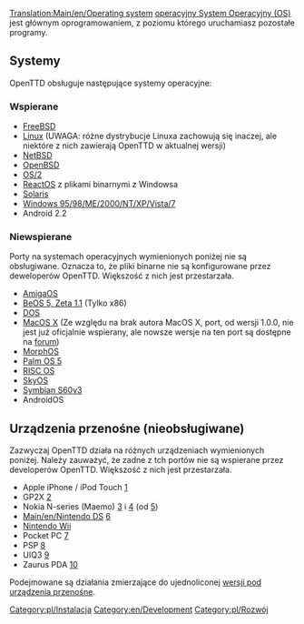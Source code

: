[[Translation:Main/en/Operating system]]
[http://www.wikipedia.org/wiki/pl:system operacyjny System Operacyjny (OS)] jest głównym oprogramowaniem, z poziomu którego uruchamiasz pozostałe programy.

== Systemy ==
OpenTTD obsługuje następujące systemy operacyjne:

=== Wspierane ===
* [http://www.freshports.org/games/openttd/ FreeBSD]
* [http://www.openttd.org Linux] (UWAGA: różne dystrybucje Linuxa zachowują się inaczej, ale niektóre z nich zawierają OpenTTD w aktualnej wersji)
* [http://riksun.riken.go.jp/pub/pub/NetBSD/NetBSD-current/pkgsrc/games/openttd/ NetBSD]
* [http://www.openbsd.org/cgi-bin/cvsweb/ports/games/openttd/ OpenBSD]
* [http://www.openttd.org OS/2]
* [http://reactosde.re.funpic.de/catappdetail.php?cat=Games&appnr=146 ReactOS] z plikami binarnymi z Windowsa
* [http://www.softagalleria.net/openttd-solaris.php Solaris]
* [http://www.openttd.org Windows 95/98/ME/2000/NT/XP/Vista/7]
* Android 2.2


=== Niewspierane ===
Porty na systemach operacyjnych wymienionych poniżej nie są obsługiwane. Oznacza to, że pliki binarne nie są konfigurowane przez deweloperów OpenTTD. Większość z nich jest przestarzała.

* [http://www.os4depot.net/index.php?function=showfile&file=game/strategy/openttd.lha AmigaOS]
* [http://bebits.com/app/3810 BeOS 5, Zeta 1.1] (Tylko x86) 
* [[Main/en/OpenTTD DOS|DOS]]
* [http://www.openttd.org MacOS X] (Ze względu na brak autora MacOS X, port, od wersji 1.0.0, nie jest już oficjalnie wspierany, ale nowsze wersje na ten port są dostępne na [http://www.tt-forums.net forum])
* [http://www.openttd.org MorphOS]
* [http://www.esoftinteractive.com/openttd.html Palm OS 5]
* [http://www.riscos.info/index.php/OpenTTD RISC OS] 
* [http://www.tt-forums.net/viewtopic.php?t=8107 SkyOS]
* [http://www.tt-forums.net/viewtopic.php?f=33&t=35942&st=0&sk=t&sd=a Symbian S60v3]
* AndroidOS
== Urządzenia przenośne (nieobsługiwane) ==
Zazwyczaj OpenTTD działa na różnych urządzeniach wymienionych poniżej. Należy zauważyć, że zadne z tch portów nie są wspierane przez developerów OpenTTD. Większość z nich jest przestarzała.

* Apple iPhone / iPod Touch [http://www.zodttd.com/wiki/index.php/OpenTTD.app]
* GP2X [http://wiki.gp2x.org/wiki/OpenTTD]
* Nokia N-series (Maemo) [http://myy.haaga-helia.fi/~a0702483/maemo/] i [http://www.tt-forums.net/viewtopic.php?f=33&t=36042] (od [http://openttd.toimii.net/maemo/])
* [[Main/en/Nintendo DS]] [http://www.tt-forums.net/viewtopic.php?f=33&t=35306]
* [[Main/en/Wii|Nintendo Wii]]
* Pocket PC [http://www.esoftinteractive.com/openttd.html]
* PSP [http://openttd.pc-workshop.da.ru/]
* UIQ3 [http://my-symbian.com/forum/viewtopic.php?t=30981]
* Zaurus PDA [http://zsi2.stonekeep.com/index.php?v=d&a=2127]

Podejmowane są działania zmierzające do ujednoliconej [[Main/en/portable device version|wersji pod urządzenia przenośne]].

[[Category:pl/Instalacja]] [[Category:en/Development]] [[Category:pl/Rozwój]]